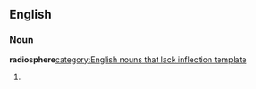 ==English==
===Noun===
'''radiosphere'''[[category:English nouns that lack inflection template]]
#{{rfdef}}